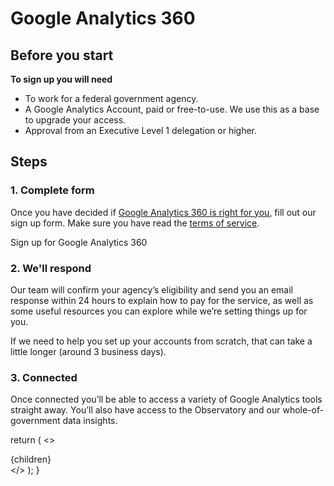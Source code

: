 
<!-- This default export overrides the default layout ensuring -->
<!--  that the FAQ component isn't wrapped by other elements -->

# Google Analytics 360

## Before you start

**To sign up you will need**

- To work for a federal government agency.
- A Google Analytics Account, paid or free-to-use. We use this as a base to upgrade your access.
- Approval from an Executive Level 1 delegation or higher.

## Steps

### 1. Complete form

Once you have decided if [Google Analytics 360 is right for you](/google-analytics-360/features), fill out our sign up form. Make sure you have read the [terms of service](/google-analytics-360/terms-of-service).

<div className="mt-1">
  <Link to="/google-analytics-360/sign-up" className="au-cta-link">
    Sign up for Google Analytics 360
  </Link>
</div>

### 2. We'll respond

Our team will confirm your agency’s eligibility and send you an email response within 24 hours to explain how to pay for the service, as well as some useful resources you can explore while we’re setting things up for you.

If we need to help you set up your accounts from scratch, that can take a little longer (around 3 business days).

### 3. Connected

Once connected you’ll be able to access a variety of Google Analytics tools straight away.
You’ll also have access to the Observatory and our whole-of-government data insights.

  return (
    <DefaultLayout pageContext={pageContext} location={location}>
      <>
        <SEO title="Google Analytics 360" />
        <div className="container-fluid au-body">{children}</div>
      </>
    </DefaultLayout>
  );
}
